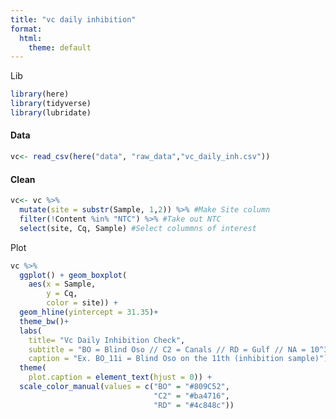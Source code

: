 ```yaml
---
title: "vc daily inhibition"
format:
  html:
    theme: default
---
```


Lib
```r
library(here)
library(tidyverse)
library(lubridate)
```
#### Data
```r
vc<- read_csv(here("data", "raw_data","vc_daily_inh.csv"))
```

#### Clean
```r
vc<- vc %>%
  mutate(site = substr(Sample, 1,2)) %>% #Make Site column
  filter(!Content %in% "NTC") %>% #Take out NTC
  select(site, Cq, Sample) #Select colummns of interest
```

Plot
```r
vc %>%
  ggplot() + geom_boxplot(
    aes(x = Sample,
        y = Cq,
        color = site)) +
  geom_hline(yintercept = 31.35)+
  theme_bw()+
  labs(
    title= "Vc Daily Inhibition Check",
    subtitle = "BO = Blind Oso // C2 = Canals // RD = Gulf // NA = 10^3 +Control",
    caption = "Ex. BO_11i = Blind Oso on the 11th (inhibition sample)")+
  theme(
    plot.caption = element_text(hjust = 0)) +
  scale_color_manual(values = c("BO" = "#809C52",
                                "C2" = "#ba4716",
                                "RD" = "#4c848c"))
```


